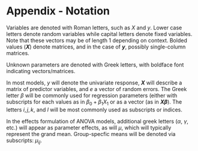 # Appendix - Notation {#notation}

Variables are denoted with Roman letters, such as $X$ and $y$. Lower case letters denote random variables while capital letters denote fixed variables. Note that these vectors may be of length 1 depending on context. Bolded values (**$X$**) denote matrices, and in the case of **$y$**, possibly single-column matrices.

Unknown parameters are denoted with Greek letters, with boldface font indicating vectors/matrices. 


In most models, $y$ will denote the univariate response, **$X$** will describe a matrix of predictor variables, and $e$ a vector of random errors. The Greek letter $\beta$ will be commonly used for regression parameters (either with subscripts for each values as in $\beta_0 + \beta_1 X_1$ or as a vector (as in **$X\beta$**). The letters $i, j, k,$ and $l$ will be most commonly used as subscripts or indices. 

In the effects formulation of ANOVA models, additional greek letters ($\alpha$, $\gamma$, etc.) will appear as parameter effects, as will $\mu$, which will typically represent the grand mean. Group-specfic means will be denoted via subscripts:  $\mu_{ij}$. 

